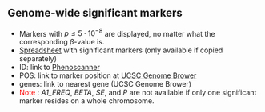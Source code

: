 
<!-- Table with genome-wide significance. Child chunk for gwas_report.Rmd --> 

## Genome-wide significant markers

 - Markers with $p \le 5 \cdot 10^{-8}$ are displayed, no matter what the corresponding $\beta$-value is.
 - [Spreadsheet](`r excel_file`) with significant markers (only available if copied separately)
 - ID: link to [Phenoscanner](http://www.phenoscanner.medschl.cam.ac.uk)  
 - POS: link to marker position at [UCSC Genome Brower](https://genome.ucsc.edu) 
 - genes: link to nearest gene (UCSC Genome Brower)
 - <span style="color:red"> Note </span>: *A1_FREQ*, *BETA*, *SE*, and *P* are not available if only one significant marker resides on a whole chromosome. 
 
 


